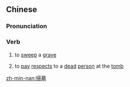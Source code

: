 ==Chinese==
{{zh-forms|s=扫墓}}

===Pronunciation===
{{zh-pron
|m=sǎomù
|c=sou3 mou6
|mn=kh,xm,zz:sàu-bōng/qz,tp:sàu-bō͘
|cat=v
}}

===Verb===
{{zh-verb}}

# to [[sweep]] a [[grave]]
# {{lb|zh|figurative}} to [[pay]] [[respect]]s to a [[dead]] [[person]] at the [[tomb]]

[[zh-min-nan:掃墓]]